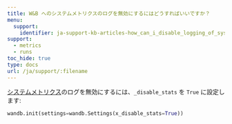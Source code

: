 ```yaml
---
title: W&B へのシステムメトリクスのログを無効にするにはどうすればいいですか？
menu:
  support:
    identifier: ja-support-kb-articles-how_can_i_disable_logging_of_system_metrics_to_wb
support:
  - metrics
  - runs
toc_hide: true
type: docs
url: /ja/support/:filename
---
```

[システムメトリクス](/ref/system-metrics)のログを無効にするには、`_disable_stats` を `True` に設定します:

```python
wandb.init(settings=wandb.Settings(x_disable_stats=True))
```